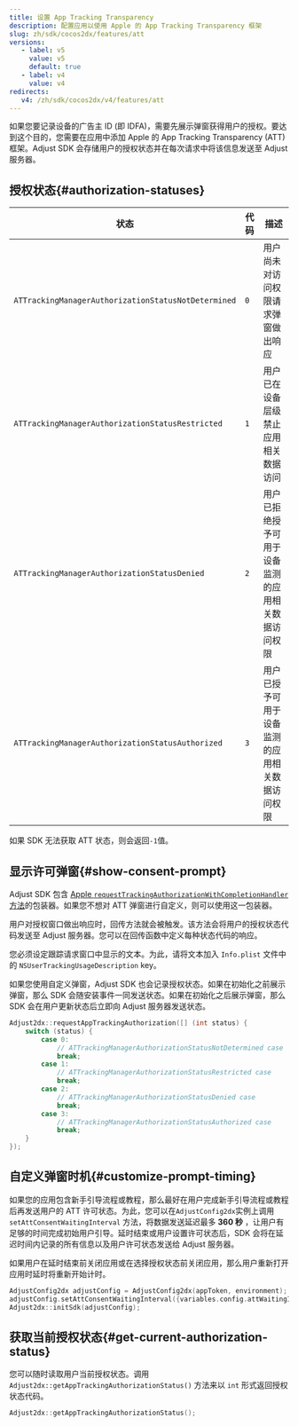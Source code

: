 ```yaml
---
title: 设置 App Tracking Transparency
description: 配置应用以使用 Apple 的 App Tracking Transparency 框架
slug: zh/sdk/cocos2dx/features/att
versions:
   - label: v5
     value: v5
     default: true
   - label: v4
     value: v4
redirects:
   v4: /zh/sdk/cocos2dx/v4/features/att
---
```


如果您要记录设备的广告主 ID \(即 IDFA\)，需要先展示弹窗获得用户的授权。要达到这个目的，您需要在应用中添加 Apple 的 App Tracking Transparency \(ATT\) 框架。Adjust SDK 会存储用户的授权状态并在每次请求中将该信息发送至 Adjust 服务器。

## 授权状态\{\#authorization\-statuses\}

| 状态                                                | 代码 | 描述                                               |
| --------------------------------------------------- | ---- | -------------------------------------------------- |
| `ATTrackingManagerAuthorizationStatusNotDetermined` | `0`  | 用户尚未对访问权限请求弹窗做出响应                 |
| `ATTrackingManagerAuthorizationStatusRestricted`    | `1`  | 用户已在设备层级禁止应用相关数据访问               |
| `ATTrackingManagerAuthorizationStatusDenied`        | `2`  | 用户已拒绝授予可用于设备监测的应用相关数据访问权限 |
| `ATTrackingManagerAuthorizationStatusAuthorized`    | `3`  | 用户已授予可用于设备监测的应用相关数据访问权限     |

如果 SDK 无法获取 ATT 状态，则会返回`-1`值。

## 显示许可弹窗\{\#show\-consent\-prompt\}

Adjust SDK 包含 [Apple `requestTrackingAuthorizationWithCompletionHandler` 方法](https://developer.apple.com/documentation/apptrackingtransparency/attrackingmanager/3547037-requesttrackingauthorizationwith)的包装器。如果您不想对 ATT 弹窗进行自定义，则可以使用这一包装器。

用户对授权窗口做出响应时，回传方法就会被触发。该方法会将用户的授权状态代码发送至 Adjust 服务器。您可以在回传函数中定义每种状态代码的响应。

您必须设定跟踪请求窗口中显示的文本。为此，请将文本加入 `Info.plist` 文件中的 `NSUserTrackingUsageDescription` key。

<Callout type="tip">

如果您使用自定义弹窗，Adjust SDK 也会记录授权状态。如果在初始化之前展示弹窗，那么 SDK 会随安装事件一同发送状态。如果在初始化之后展示弹窗，那么 SDK 会在用户更新状态后立即向 Adjust 服务器发送状态。

</Callout>

```cpp
Adjust2dx::requestAppTrackingAuthorization([] (int status) {
    switch (status) {
        case 0:
            // ATTrackingManagerAuthorizationStatusNotDetermined case
            break;
        case 1:
            // ATTrackingManagerAuthorizationStatusRestricted case
            break;
        case 2:
            // ATTrackingManagerAuthorizationStatusDenied case
            break;
        case 3:
            // ATTrackingManagerAuthorizationStatusAuthorized case
            break;
    }
});
```

## 自定义弹窗时机\{\#customize\-prompt\-timing\}

如果您的应用包含新手引导流程或教程，那么最好在用户完成新手引导流程或教程后再发送用户的 ATT 许可状态。为此，您可以在`AdjustConfig2dx`实例上调用`setAttConsentWaitingInterval` 方法，将数据发送延迟最多 **360 秒** ，让用户有足够的时间完成初始用户引导。延时结束或用户设置许可状态后，SDK 会将在延迟时间内记录的所有信息以及用户许可状态发送给 Adjust 服务器。

如果用户在延时结束前关闭应用或在选择授权状态前关闭应用，那么用户重新打开应用时延时将重新开始计时。

```cpp
AdjustConfig2dx adjustConfig = AdjustConfig2dx(appToken, environment);
adjustConfig.setAttConsentWaitingInterval({variables.config.attWaitingInterval});
Adjust2dx::initSdk(adjustConfig);
```

## 获取当前授权状态\{\#get\-current\-authorization\-status\}

您可以随时读取用户当前授权状态。调用 `Adjust2dx::getAppTrackingAuthorizationStatus()` 方法来以 `int` 形式返回授权状态代码。

```cpp
Adjust2dx::getAppTrackingAuthorizationStatus();
```
